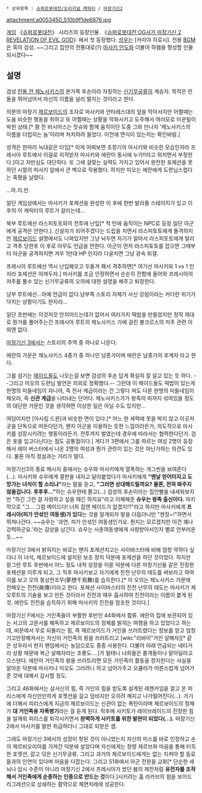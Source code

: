  * 상위항목 : [[슈퍼로봇대전/오리지널 캐릭터]] / [[마장기신2]]
attachment:a0053450_510b9f1de6876.jpg

{{{+1 エラン・ゼノサキス}}}

[[게임]] 《[[슈퍼로봇대전]]》 시리즈의 등장인물. 《[[슈퍼로봇대전 OG사가 마장기신 2 REVELATION OF EVIL GOD]]》에서 첫 등장했다. [[성우]]는 [카미야 히로시]. 전용 [[BGM]]은 흑의 검성. ~~그리고 집안의 전통대로(?) [[마사키 안도]]와 더불어 하렘을 형성할 인물 되시겠다~~

== 설명 ==
검성 [[란돌 잔 제노사키스]]의 분가쪽 후손이라 자칭하는 [[신기무궁류]]의 계승자. 목적은 란돌을 뛰어넘어서 자신의 이름을 널리 떨치는 것이라고 한다.

의문의 마장기 [[제르보이드]]의 조자로 마사키와 안타레스대의 앞을 막아서지만 어쩔때는 도움 비슷한 행동을 취하고 또 어쩔때는 상황을 악화시키고 도주해서 여러모로 미운털이 박힌 상태.[* 팡 잔 비시어스는 잣슈와 함께 움직이던 도중 그와 만나자 '제노사키스의 이름을 더럽히는 놈'이라며 처치하려 들었다. 이전에 면식이 있는지는 확인바람.]

성격은 한마리 늑대같은 타입[* 이게 어찌보면 초창기의 마사키와 비슷한 모습인자라 프레시아 루트에서 이걸로 지적받자 마사키와 에란이 동시에 누가!!라고 외치면서 부정한다.]이고 자만심도 대단하다. 또 그에 걸맞는 실력도 가지고 있어서 완전한 포제션을 못하던 시절의 마사키 앞에서 큰 벽으로 작용했다. 하지만 미오는 에란에게 도련님스럽다는 혹평을 날렸다.

...하.지.만.

일단 게임상에서는 마사키가 포제션을 완성한 이 후에 한번 발라줄 스테이지가 있고 이 후의 이 캐릭터의 루트가 갈리는데...

북부 루트에선 라스피토토와의 전투에 난입[* 적 턴에 움직이는 NPC로 등장.일단 아군에게 공격은 안한다.]. 신살자가 되어주겠다는 드립을 치면서 라스피토토에게 돌격하지만 [[제르보이드]] 설명에서도 나와있지만 그냥 놔두면 자기가 알아서 라스피토토에게 털리고 격추 당한후 이 후로 아무도 언급을 안한다. 아군이 먼저 라스피토토를 잡으면 그때부터 아군을 공격하지면 겨우 1만대 HP 인지라 다굴치면 그냥 광속 퇴갤.

프레시아 루트에선 역시 난입해오고 두들겨 패서 격추하면[* 여기선 마사키와 1 vs 1 인지라 포제션은 아껴두자.] 마사키를 조금 인정하면서 순순히 전함에 들어와 프레시아의 저주를 풀수 있는 신기무궁류의 오의에 대한 설명을 해주고 퇴장한다.

남부 루트에선...아예 언급이 없다.남부쪽 스토리 자체가 사신 강림이라는 커다란 위기가 닥치는 상황이기도 한지라...

일단 초반에는 이것저것 안끼어드는데가 없어서 여러가지 떡밥을 만들었지만 정작 제대로 뭔가를 풀어주는건 프레시아 루트의 제노사키스 가에 걸린 볼크르스의 저주 관련 이외엔 없다.

[[마장기신 3]]에서는 스토리의 주역 중 하나로 나온다.

에란의 가문은 제노사키스 4종가 중 하나인 남종가이며 에란은 남종가의 후계자 라고 한다.

그를 섬기는 [[메이드]]들도 나오는걸 보면 검성의 후손 답게 확실히 잘 살고 있는 듯 하다. --그리고 미오의 도련님 발언은 의외로 정확했다.-- 그런데 이 메이드들도 떡밥이 있는게 한명의 미들네임이 자니아, 즉 전사 계급이라는 건 그렇다 쳐도 다른 한명의 미들네임이 제오라, 즉 '''신관 계급'''을 나타내는 단어다. 제노사키스가가 왕족의 피까지 섞여있을 정도의 대단한 가문인 것을 생각하면 이상한 일은 아닐 수도 있지만...

여담이지만 [아사킴 드윈]과 비슷한 면이 있다.[* 어느 한 세력에 못을 박지 않고 이곳저곳을 단독으로 떠돈다던가, 왠지 아군을 이용하는 듯한 느낌이라든가, 의도적으로 마사키를 성장시키려는 행동이라든가. 전투까지 벌였는데 경우에 따라서는 협력한다던가. 검은 옷을 입고다닌다는 점도 공통점이다.] 게다가 3편에서 그를 따르는 여성 2명이 등장해서 레이 버스터에서 나온 2명의 여성과 뭔가 관련이 있는 것은 아닌가하는 의견도 있다. 물론 아직 정설과는 거리가 멀다.

마장기신3의 종료 메시지 중에서는 슈우와 마사키에게 열폭하는 개그씬을 보여준다(...). 마사키와 슈우에게 결판을 내자고 달라붙었다가 마사키에게 '''"맨날 얻어터지고 도망가는 녀석이 할 소리냐"'''라는 말을 듣고, '''"그러면 상대해드릴까요? 물론, 전혀 봐주지 않을겁니다. 후후후..."'''하는 슈우한테 쫄고(...) 검성의 후손이라는 집안빨을 내세워보지만 "하긴 그런 걸 자랑하고 싶을 때긴 하지요"라고 이해해준 '''슈우는 왕족 출신이다.''' 마지막으로 "그... 그럼 메이드다! 너희 집엔 메이드가 없겠지!?"라고 하지만 마사키에게 '''프레시아(피가 안섞인 여동생)가 있다'''는 것을 알게되자 말을 더듬더니만 "젠장~!"하면서 뛰쳐나간다. ~~슈우는 '과연, 피가 안섞인 여동생인가요. 뭔지는 모르겠지만 이건 꽤나 강력하군요.'라는 감상을 남긴다. 슈우는 사촌여동생에게 사랑받아서인지 별로 안부러운듯...~~

마장기신 3에서 밝혀지는 바로는 왠지 포제션치고는 사이바스터에 비해 엄청 약하다 싶더니 이 녀석, 제르보이드에 설치된 보조 장치 덕분에 포제션을 하던 것이었다. 하지만 랑그란 루트 후반에서 어느 정도 내적 성장을 이룬 덕분에 다른 마장기신들 같은 진정한 포제션을 이루게 되고, 그 직후 마사키보고 자기에게 진전 난무의 태도를 써보라고 하여 이를 보고 오의 몽상천조무(夢想千鳥舞)를 습득한다.[* 이 오의는 제노사키스 가문에 전해오는 진전(眞傳)이라고 한다. 포제션 사이바스터의 진전 난무의 태도는 마사키가 제오루트의 기술을 보고 만든 것이라서 진전과 매우 흡사하여 진전이라는 이름이 붙게 된 것. 에란도 진전을 습득하기 위해 마사키의 진전을 참조한 것이다.]

마장기신 F에서는 거인족들이 부활한 후반인 44화에서 합류. 에란의 집에 보관되어 있는 서고의 고문서를 해독하고 제르보이드의 정체를 밝히는 여행을 하고 있었다고 하는데, 비문에서 무로 되돌리는 힘, 즉 제르보이드가 거인을 쓰러트렸다는 정보를 얻고 엄청 기고만장해져서는 자신이 거인족의 왕을 쓰러트리고 [wiki:"리바이"거인 살해자][* 같은 성우라서 현지 팬덤에서는 농담으로도 종종 사용한다. 더불어 아래 언급되는 네타거리 상황 때문에 복근 살해자라는 조롱도....]가 될테니 너희들은 졸개들이나 맡아달라고 으스댄다. 에란이 거인족의 왕을 쓰러트리면 모든 거인족이 활동을 정지한다는 사실을 알아온 덕분에 마사키나 미오도 그러려니 하고 넘어가주고 오큘라가 어른스럽게 넘어가준 것에 대해서 감사할 정도.

그리고 46화에서는 삼사신의 힘, 즉 거인의 힘을 받도록 설계된 레젠카임을 끌고 온 피리스에게 자신만만하게 포젯션을 걸고 덤비지만 오히려 깨지고 나가떨어진다(...). 거기에 더해서 피리스에게 지금의 제르보이드는 신관이 없는 폭탄이라며 제르보이드의 정체가 '''대 거인족용 자폭병기'''라는 걸 듣게 된다. 직후에 사키토가 레이브레이드의 진정한 힘을 일깨워 피리스를 퇴각시키면서 '''완벽하게 사키토를 위한 발판이 되었다(...).''' 마장기신 2에서 마사키를 발판 취급하더니 그대로 되받은 셈.

그래도 마장기신 3에서의 성장이 헛된 것이 아니었는지 자신의 미스를 바로 인정하고 손이 제르비오리아를 가져간 덕분에 살았다며 자신에게는 정령 제르브와 마음을 통해 터득한 포젯션, 갈고 닦은 신기무궁류, 그리고 과거의 제르보이드에게는 없는 지켜야 할 동료들과의 인연이 있다며 마음을 다잡는다. 그리고 51화에서 아군 전원을 교화[* 단순한 세뇌나 암시 수준이 아니라 마장기신 2에서 프레시아가 썼던 봄의 제전처럼 '''유전자를 조작해서 거인족에게 순종하는 인종으로 만드는 것'''이다.]시키려는 훔 라카브의 힘을 보이드 리그레션으로 상쇄하는 활약으로 체면치레에 성공한다.
